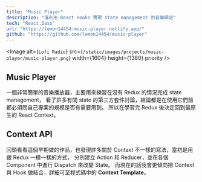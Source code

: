 ```yaml
---
title: "Music Player"
description: "僅利用 React Hooks 實現 state management 的音樂網站"
tech: "React,Sass"
url: "https://lemon14454-music-player.netlify.app/"
github: "https://github.com/lemon14454/music-player"
---
```


<Image
  alt={`Lofi Radio`}
  src={`/static/images/projects/music-player/music-player.png`}
  width={1604}
  height={1380}
  priority
/>

## Music Player

一個非常簡單的音樂播放器，主要用來練習在沒有 Redux 的情況完成 state management，
看了許多有關 state 的第三方套件討論，結論都是在使用它們前都必須問自己專案的規模是否有需要用到。
所以在學習完 Redux 後決定回到最原生的 React Context。

## Context API

回頭看看這個早期做的作品，也發現許多關於 Context 不一樣的寫法，當初是用跟 Redux 一模一樣的方式，
分別建立 Action 和 Reducer，並在各個 Component 中進行 Dispatch 來改變 State。
而現在的話我會更傾向把 Context 與 Hook 做結合，詳細可至程式碼中的 **Context Template**。
